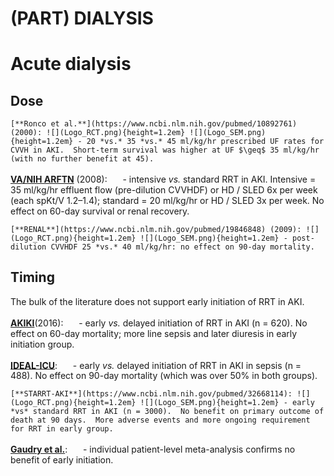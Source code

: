 # (PART) DIALYSIS {-}

# Acute dialysis {#acute_RRT}

## Dose

```block2
[**Ronco et al.**](https://www.ncbi.nlm.nih.gov/pubmed/10892761) (2000): ![](Logo_RCT.png){height=1.2em} ![](Logo_SEM.png){height=1.2em} - 20 *vs.* 35 *vs.* 45 ml/kg/hr prescribed UF rates for CVVH in AKI.  Short-term survival was higher at UF $\geq$ 35 ml/kg/hr (with no further benefit at 45).   

```

[**VA/NIH ARFTN**](https://www.ncbi.nlm.nih.gov/pubmed/18492867) (2008): ![](Logo_RCT.png){height=1.2em} - intensive *vs.* standard RRT in AKI.  Intensive = 35 ml/kg/hr effluent flow (pre-dilution CVVHDF) or HD / SLED 6x per week (each spKt/V 1.2--1.4); standard = 20 ml/kg/hr or HD / SLED 3x per week.  No effect on 60-day survival or renal recovery.  

```block2
[**RENAL**](https://www.ncbi.nlm.nih.gov/pubmed/19846848) (2009): ![](Logo_RCT.png){height=1.2em} ![](Logo_SEM.png){height=1.2em} - post-dilution CVVHDF 25 *vs.* 40 ml/kg/hr: no effect on 90-day mortality.  

```


## Timing

The bulk of the literature does not support early initiation of RRT in AKI.  

[**AKIKI**](https://www.ncbi.nlm.nih.gov/pubmed/27181456)(2016): ![](Logo_RCT.png){height=1.2em} - early *vs.* delayed initiation of RRT in AKI (n = 620).  No effect on 60-day mortality; more line sepsis and later diuresis in early initiation group.   

[**IDEAL-ICU**](https://www.ncbi.nlm.nih.gov/pubmed/30304656): ![](Logo_RCT.png){height=1.2em} - early *vs.* delayed initiation of RRT in AKI in sepsis (n = 488).  No effect on 90-day mortality (which was over 50% in both groups).  

```block2
[**STARRT-AKI**](https://www.ncbi.nlm.nih.gov/pubmed/32668114): ![](Logo_RCT.png){height=1.2em} ![](Logo_SEM.png){height=1.2em} - early *vs* standard RRT in AKI (n = 3000).  No benefit on primary outcome of death at 90 days.  More adverse events and more ongoing requirement for RRT in early group.  

```

[**Gaudry et al.**](https://doi.org/10.1016/S0140-6736(20)30531-6): ![](Logo_MET.png){height=1.2em} - individual patient-level meta-analysis confirms no benefit of early initiation.  